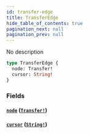 ```yaml
---
id: transfer-edge
title: TransferEdge
hide_table_of_contents: true
pagination_next: null
pagination_prev: null
---
```



No description

```graphql
type TransferEdge {
  node: Transfer!
  cursor: String!
}
```


### Fields

#### [`node`](#) ([`Transfer!`](/docs/testnet/graphql/objects/transfer))




#### [`cursor`](#) ([`String!`](/docs/testnet/graphql/scalars/string))







